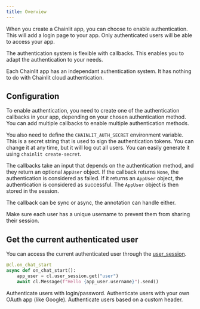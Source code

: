 ```yaml
---
title: Overview
---
```


When you create a Chainlit app, you can choose to enable authentication. This will add a login page to your app. Only authenticated users will be able to access your app.

The authentication system is flexible with callbacks. This enables you to adapt the authentication to your needs.

Each Chainlit app has an independant authentication system. It has nothing to do with Chainlit cloud authentication.

## Configuration

To enable authentication, you need to create one of the authentication callbacks in your app, depending on your chosen authentication method. You can add multiple callbacks to enable multiple authentication methods.

You also need to define the `CHAINLIT_AUTH_SECRET` environment variable. This is a secret string that is used to sign the authentication tokens. You can change it at any time, but it will log out all users. You can easily generate it using `chainlit create-secret`.

The callbacks take an input that depends on the authentication method, and they return an optional `AppUser` object. If the callback returns `None`, the authentication is considered as failed. If it returns an `AppUser` object, the authentication is considered as successful. The `AppUser` object is then stored in the session.

The callback can be sync or async, the annotation can handle either.

<Warning>
  Make sure each user has a unique username to prevent them from sharing their
  session.
</Warning>

## Get the current authenticated user

You can access the current authenticated user through the [user_session](/concepts/user-session).

```py
@cl.on_chat_start
async def on_chat_start():
    app_user = cl.user_session.get("user")
    await cl.Message(f"Hello {app_user.username}").send()
```

<CardGroup cols={2}>
  <Card
    title="Password Auth"
    icon="shield"
    color="#ea5a0c"
    href="/authentication/password"
  >
    Authenticate users with login/password.
  </Card>
  <Card
    title="OAuth"
    icon="google"
    color="#0285c7"
    href="/authentication/oauth"
  >
    Authenticate users with your own OAuth app (like Google).
  </Card>
  <Card
    title="Header"
    icon="code"
    color="#16a34a"
    href="/authentication/header"
  >
    Authenticate users based on a custom header.
  </Card>
</CardGroup>
